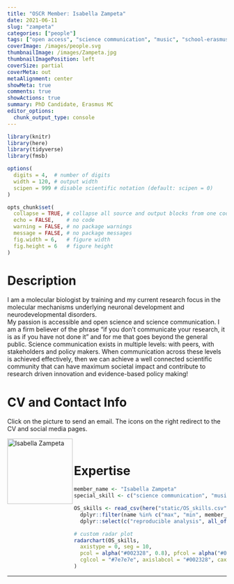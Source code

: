 ```yaml
---
title: "OSCR Member: Isabella Zampeta"
date: 2021-06-11
slug: "zampeta"
categories: ["people"]
tags: ["open access", "science communication", "music", "school-erasmusmc"] # top 3 categories + unique + school
coverImage: /images/people.svg
thumbnailImage: /images/Zampeta.jpg
thumbnailImagePosition: left
coverSize: partial
coverMeta: out
metaAlignment: center
showMeta: true
comments: true
showActions: true
summary: PhD Candidate, Erasmus MC
editor_options: 
  chunk_output_type: console
---
```


```r

library(knitr)
library(here)
library(tidyverse)
library(fmsb)

options(
  digits = 4,  # number of digits
  width = 120, # output width
  scipen = 999 # disable scientific notation (default: scipen = 0)
)

opts_chunk$set(
  collapse = TRUE, # collapse all source and output blocks from one code chunk into a single block
  echo = FALSE,    # no code
  warning = FALSE, # no package warnings
  message = FALSE, # no package messages
  fig.width = 6,   # figure width
  fig.height = 6   # figure height
)

```

# Description

I am a molecular biologist by training and my current research focus in the molecular mechanisms underlying neuronal development and neurodevelopmental disorders.   
My passion is accessible and open science and science communication. I am a firm believer of the phrase "if you don't communicate your research, it is as if you have not done it" and for me that goes beyond the general public. Science communication exists in multiple levels: with peers, with stakeholders and policy makers. When communication across these levels is achieved effectively, then we can achieve a well connected scientific community that can have maximum societal impact and contribute to research driven innovation and evidence-based policy making!

# CV and Contact Info

Click on the picture to send an email. The icons on the right redirect to the CV and social media pages.

<!-- EMAIL -->
<p>
  <a href="mailto:f.zampeta@erasmusmc.nl">
  <img border="0" alt="Isabella Zampeta" src="/images/Zampeta.jpg" width="150" height="150" align="left">
  </a>
</p>

<!-- CV -->
<p align="center">
  <a href="https://www.dropbox.com/s/vsj4bwjsn65k73n/CV_Isabella%20Zampeta.pdf?dl=0" class="fa fa-file fa-2x" style="color:#00B969;">
  </a>
</p>

<!-- LINKEDIN -->
<p align="center">
  <a href="https://www.linkedin.com/in/isabella-zampeta/" class="fa fa-linkedin fa-2x" style="color:#000000;">
  </a>
</p>

<!-- RESEARCHGATE -->
<p align="center">
  <a href="https://www.researchgate.net/profile/Isabella-Zampeta" class="ai ai-researchgate fa-2x" style="color:#000000;">
  </a>
</p>

<BR>

# Expertise

```r

member_name <- "Isabella Zampeta"
special_skill <- c("science communication", "music")

OS_skills <- read_csv(here("static/OS_skills.csv")) %>%
  dplyr::filter(name %in% c("max", "min", member_name)) %>%
  dplyr::select(c("reproducible analysis", all_of(special_skill), "preregistration", "data sharing", "open source software", "open access", "data management"))

# custom radar plot
radarchart(OS_skills,
  axistype = 0, seg = 10,
  pcol = alpha("#002328", 0.8), pfcol = alpha("#00B969", 0.6), plwd = 4, centerzero = TRUE, # polygon
  cglcol = "#7e7e7e", axislabcol = "#002328", caxislabels = seq(0, 10, 2), cglwd = 0.8 # grid
)

```

***


